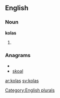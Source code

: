 ==English==

===Noun===
'''kolas'''

# {{plural of|[[kola]]}}

===Anagrams===
* {{alphagram|aklos}}
* [[skoal#English|skoal]]

[[Category:English plurals]]

[[ar:kolas]]
[[sv:kolas]]